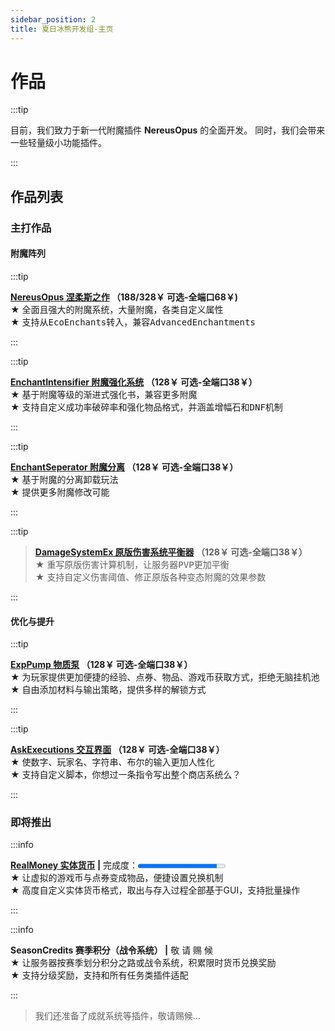 ```yaml
---
sidebar_position: 2
title: 夏日冰熊开发组-主页
---
```


# 作品
:::tip

目前，我们致力于新一代附魔插件 **NereusOpus** 的全面开发。
同时，我们会带来一些轻量级小功能插件。

:::
## 作品列表
### 主打作品
#### 附魔阵列
:::tip

**[NereusOpus 涅柔斯之作](/NereusOpus-涅柔斯之作/main) （188/328￥ 可选-全端口68￥)**<br/>
★ <samp>全面且强大的附魔系统，大量附魔，各类自定义属性</samp><br/>
★ <samp>支持从EcoEnchants转入，兼容AdvancedEnchantments</samp><br/>

:::

:::tip

**[EnchantIntensifier 附魔强化系统](/EnchantIntensify-附魔强化/主页) （128￥ 可选-全端口38￥）**<br/>
★ <samp>基于附魔等级的渐进式强化书，兼容更多附魔</samp><br/>
★ <samp>支持自定义成功率破碎率和强化物品格式，并涵盖增幅石和DNF机制</samp>

:::

:::tip

**[EnchantSeperator 附魔分离](/EnchantSeparator-附魔分离/附魔分离-插件简介) （128￥ 可选-全端口38￥）**<br/>
★ <samp>基于附魔的分离卸载玩法</samp><br/>
★ <samp>提供更多附魔修改可能</samp>

:::

:::tip

> **[DamageSystemEx 原版伤害系统平衡器](/DamageSystemEX-伤害修正/config) （128￥ 可选-全端口38￥）**<br/>
★ <samp>重写原版伤害计算机制，让服务器PVP更加平衡</samp><br/>
★ <samp>支持自定义伤害阈值、修正原版各种变态附魔的效果参数</samp>

:::

#### 优化与提升

:::tip

**[ExpPump 物质泵](/ExpPump-物质泵/物质泵) （128￥ 可选-全端口38￥）**<br/>
★ <samp>为玩家提供更加便捷的经验、点券、物品、游戏币获取方式，拒绝无脑挂机池</samp><br/>
★ <samp>自由添加材料与输出策略，提供多样的解锁方式</samp>

:::

:::tip

**[AskExecutions 交互界面](/AskExecutions-交互界面/交互界面-插件简介) （128￥ 可选-全端口38￥）**<br/>
★ <samp>使数字、玩家名、字符串、布尔的输入更加人性化</samp><br/>
★ <samp>支持自定义脚本，你想过一条指令写出整个商店系统么？</samp>

:::


### 即将推出
:::info

**[RealMoney 实体货币](/夏日冰熊-轻量插件集/RealMoney-实体货币) |** 完成度：<progress value="90" max="100" contenteditable="false"></progress><br/>
★ 让虚拟的游戏币与点券变成物品，便捷设置兑换机制<br/>
★ 高度自定义实体货币格式，取出与存入过程全部基于GUI，支持批量操作

:::

:::info

**SeasonCredits 赛季积分（战令系统） |** 敬 请 赐 候<br/>
★ 让服务器按赛季划分积分之路或战令系统，积累限时货币兑换奖励<br/>
★ 支持分级奖励，支持和所有任务类插件适配

:::

> 我们还准备了成就系统等插件，敬请赐候...